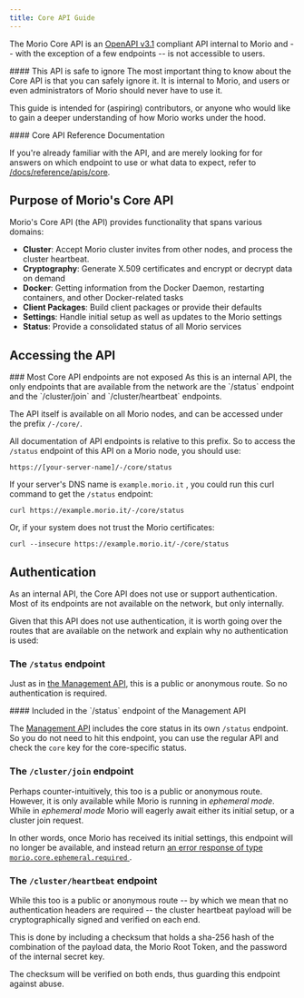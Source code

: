 ```yaml
---
title: Core API Guide
---
```


The Morio Core API is an [OpenAPI v3.1](https://swagger.io/specification/)
compliant API internal to Morio and -- with the exception of a few endpoints --
is not accessible to users.

<Note>
#### This API is safe to ignore
The most important thing to know about the Core API is that
you can safely ignore it. It is internal to Morio, and users or even
administrators of Morio should never have to use it.

</Note>

This guide is intended for (aspiring) contributors, or anyone who would like to
gain a deeper understanding of how Morio works under the hood.

<Tip>
#### Core API Reference Documentation

If you're already familiar with the API, and are merely looking
for for answers on which endpoint to use or what data to expect, refer to
[/docs/reference/apis/core](/docs/reference/apis/core).
</Tip>


## Purpose of Morio's Core API

Morio's Core API (the API) provides functionality that spans various domains:

- **Cluster**: Accept Morio cluster invites from other nodes, and process the cluster heartbeat.
- **Cryptography**: Generate X.509 certificates and encrypt or decrypt data on demand
- **Docker**: Getting information from the Docker Daemon, restarting containers, and other Docker-related tasks
- **Client Packages**: Build client packages or provide their defaults
- **Settings**: Handle initial setup as well as updates to the Morio settings
- **Status**: Provide a consolidated status of all Morio services

## Accessing the API

<Note>
### Most Core API endpoints are not exposed
As this is an internal API, the only endpoints that are available from the network are
the `/status` endpoint and the `/cluster/join` and `/cluster/heartbeat` endpoints.
</Note>

The API itself is available on all Morio nodes, and can be accessed under the
prefix `/-/core/`.

All documentation of API endpoints is relative to this prefix. So to access
the `/status` endpoint of this API on a Morio node, you should use:
```
https://[your-server-name]/-/core/status
```

If your server's DNS name
is `example.morio.it` , you could run this curl command to get the `/status`
endpoint:

```title=curl
curl https://example.morio.it/-/core/status
```

Or, if your system does not trust the Morio certificates:

```title=curl
curl --insecure https://example.morio.it/-/core/status
```

## Authentication

As an internal API, the Core API does not use or support authentication.
Most of its endpoints are not available on the network, but only internally.

Given that this API does not use authentication, it is worth going over the
routes that are available on the network and explain why no authentication is
used:

### The `/status` endpoint

Just as in [the Management API](/docs/guides/apis/api), this is a public or
anonymous route. So no authentication is required.

<Note>
#### Included in the `/status` endpoint of the Management API

The [Management API](/docs/guides/apis/api) includes the core status in its own
`/status` endpoint. So you do not need to hit this endpoint, you can use the
regular API and check the `core` key for the core-specific status.

</Note>

### The `/cluster/join` endpoint

Perhaps counter-intuitively, this too is a public or anonymous route.
However, it is only available while Morio is running in _ephemeral mode_.
While in _ephemeral mode_ Morio will eagerly await either its initial setup, or
a cluster join request.

In other words, once Morio has received its initial settings, this endpoint
will no longer be available, and instead return [an error response of type
`morio.core.ephemeral.required`
](/docs/reference/errors/morio.core.ephemeral.required/).

### The `/cluster/heartbeat` endpoint

While this too is a public or anonymous route -- by which we mean that no
authentication headers are required -- the cluster heartbeat payload will be
cryptographically signed and verified on each end.

This is done by including a checksum that holds a sha-256 hash of the
combination of the payload data, the Morio Root Token, and the password of the
internal secret key.

The checksum will be verified on both ends, thus guarding this endpoint against
abuse.
